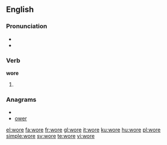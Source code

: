{{also|WORE}}
==English==

===Pronunciation===
* {{IPA|/ˈwoɻ/}}
* {{audio|en-us-wore.ogg|Audio (US)}}

===Verb===
'''wore'''

# {{past tense of| to [[wear]]}}

===Anagrams===
* {{alphagram|eorw}}
* [[ower#English|ower]]

[[el:wore]]
[[fa:wore]]
[[fr:wore]]
[[gl:wore]]
[[it:wore]]
[[ku:wore]]
[[hu:wore]]
[[pl:wore]]
[[simple:wore]]
[[sv:wore]]
[[te:wore]]
[[vi:wore]]